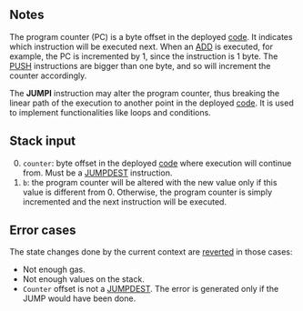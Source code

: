 ## Notes

The program counter (PC) is a byte offset in the deployed [code](/about). It indicates which instruction will be executed next. When an [ADD](/#01) is executed, for example, the PC is incremented by 1, since the instruction is 1 byte. The [PUSH](/#60) instructions are bigger than one byte, and so will increment the counter accordingly.

The **JUMPI** instruction may alter the program counter, thus breaking the linear path of the execution to another point in the deployed [code](/about). It is used to implement functionalities like loops and conditions.

## Stack input

0. `counter`: byte offset in the deployed [code](/about) where execution will continue from. Must be a [JUMPDEST](/#5B) instruction.
1. `b`: the program counter will be altered with the new value only if this value is different from 0. Otherwise, the program counter is simply incremented and the next instruction will be executed.

## Error cases

The state changes done by the current context are [reverted](#FD) in those cases:
- Not enough gas.
- Not enough values on the stack.
- `Counter` offset is not a [JUMPDEST](/#5B). The error is generated only if the JUMP would have been done.
